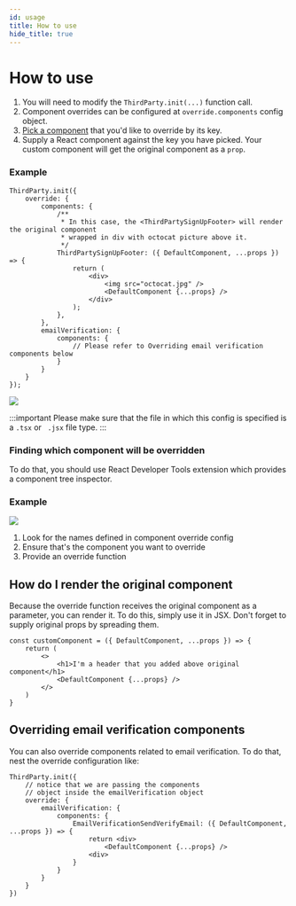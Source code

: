 ```yaml
---
id: usage
title: How to use
hide_title: true
---
```




# How to use

1. You will need to modify the `ThirdParty.init(...)` function call.
2. Component overrides can be configured at `override.components` config object.
3. [Pick a component](#which-component-i-can-override) that you'd like to override by its key.
4. Supply a React component against the key you have picked. Your custom component will get the original component as a `prop`.

### Example
<FrontendSDKTabs>
<TabItem value="reactjs">

```tsx
ThirdParty.init({
    override: {
        components: {
            /**
             * In this case, the <ThirdPartySignUpFooter> will render the original component
             * wrapped in div with octocat picture above it.
             */
            ThirdPartySignUpFooter: ({ DefaultComponent, ...props }) => {
                return (
                    <div>
                        <img src="octocat.jpg" />
                        <DefaultComponent {...props} />
                    </div>
                );
            },
        },
        emailVerification: {
            components: {
                // Please refer to Overriding email verification components below
            }
        }
    }
});
```
</TabItem>
</FrontendSDKTabs>

<img src="/img/thirdparty/react-override-octocat.png" />

:::important
Please make sure that the file in which this config is specified is a `.tsx` or ` .jsx` file type.
:::

### Finding which component will be overridden
To do that, you should use React Developer Tools extension which provides a component tree inspector.

### Example
<img src="/img/emailpassword/override/find-component.png" />

1. Look for the names defined in component override config
2. Ensure that's the component you want to override
3. Provide an override function

## How do I render the original component
Because the override function receives the original component as a parameter,
you can render it. To do this, simply use it in JSX. Don't forget to supply original props
by spreading them.

```tsx
const customComponent = ({ DefaultComponent, ...props }) => {
    return (
        <>
            <h1>I'm a header that you added above original component</h1>
            <DefaultComponent {...props} />
        </>
    )
}
```

## Overriding email verification components
You can also override components related to email verification.
To do that, nest the override configuration like:

<FrontendSDKTabs>
<TabItem value="reactjs">

```tsx
ThirdParty.init({
    // notice that we are passing the components
    // object inside the emailVerification object
    override: {
        emailVerification: {
            components: {
                EmailVerificationSendVerifyEmail: ({ DefaultComponent, ...props }) => {
                    return <div>
                        <DefaultComponent {...props} />
                    <div>
                }
            }
        }
    }
})
```
</TabItem>
</FrontendSDKTabs>